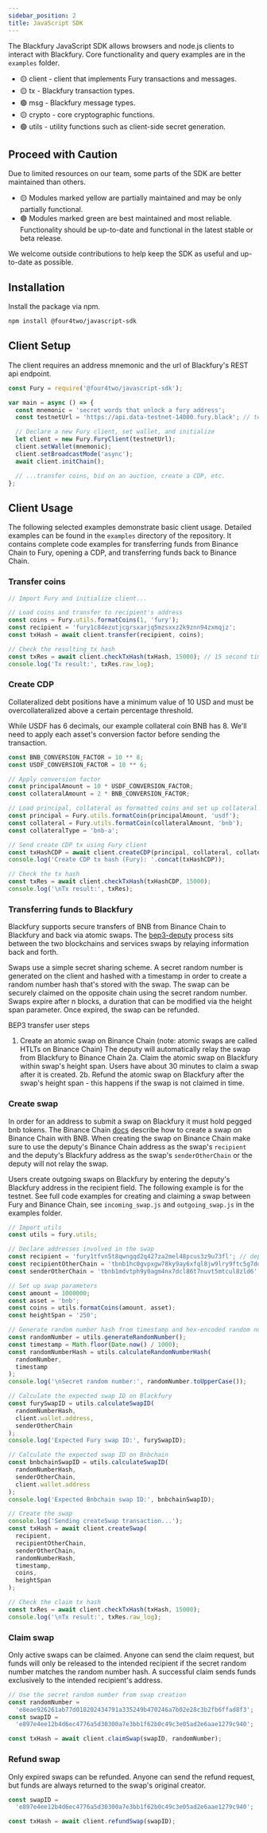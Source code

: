 ```yaml
---
sidebar_position: 2
title: JavaScript SDK
---
```


The Blackfury JavaScript SDK allows browsers and node.js clients to interact with Blackfury. Core functionality and query examples are in the `examples` folder.

- 🟡 client - client that implements Fury transactions and messages.
- 🟡 tx - Blackfury transaction types.
- 🟢 msg - Blackfury message types.
- 🟡 crypto - core cryptographic functions.
- 🟢 utils - utility functions such as client-side secret generation.

## Proceed with Caution

Due to limited resources on our team, some parts of the SDK are better maintained than others.

- 🟡 Modules marked yellow are partially maintained and may be only partially functional.
- 🟢 Modules marked green are best maintained and most reliable. Functionality should be up-to-date and functional in the latest stable or beta release.

We welcome outside contributions to help keep the SDK as useful and up-to-date as possible.

## Installation

Install the package via npm.

```bash
npm install @four4two/javascript-sdk
```

## Client Setup

The client requires an address mnemonic and the url of Blackfury's REST api endpoint.

```javascript
const Fury = require('@four4two/javascript-sdk');

var main = async () => {
  const mnemonic = 'secret words that unlock a fury address';
  const testnetUrl = 'https://api.data-testnet-14000.fury.black'; // testnet REST api endpoint

  // Declare a new Fury client, set wallet, and initialize
  let client = new Fury.FuryClient(testnetUrl);
  client.setWallet(mnemonic);
  client.setBroadcastMode('async');
  await client.initChain();

  // ...transfer coins, bid on an auction, create a CDP, etc.
};
```

## Client Usage

The following selected examples demonstrate basic client usage. Detailed examples can be found in the `examples` directory of the repository. It contains complete code examples for transferring funds from Binance Chain to Fury, opening a CDP, and transferring funds back to Binance Chain.

### Transfer coins

```javascript
// Import Fury and initialize client...

// Load coins and transfer to recipient's address
const coins = Fury.utils.formatCoins(1, 'fury');
const recipient = 'fury1c84ezutjcgrsxarjq5mzsxxz2k9znn94zxmqjz';
const txHash = await client.transfer(recipient, coins);

// Check the resulting tx hash
const txRes = await client.checkTxHash(txHash, 15000); // 15 second timeout
console.log('Tx result:', txRes.raw_log);
```

### Create CDP

Collateralized debt positions have a minimum value of 10 USD and must be overcollateralized above a certain percentage threshold.

While USDF has 6 decimals, our example collateral coin BNB has 8. We'll need to apply each asset's conversion factor before sending the transaction.

```javascript
const BNB_CONVERSION_FACTOR = 10 ** 8;
const USDF_CONVERSION_FACTOR = 10 ** 6;

// Apply conversion factor
const principalAmount = 10 * USDF_CONVERSION_FACTOR;
const collateralAmount = 2 * BNB_CONVERSION_FACTOR;

// Load principal, collateral as formatted coins and set up collateral type
const principal = Fury.utils.formatCoin(principalAmount, 'usdf');
const collateral = Fury.utils.formatCoin(collateralAmount, 'bnb');
const collateralType = 'bnb-a';

// Send create CDP tx using Fury client
const txHashCDP = await client.createCDP(principal, collateral, collateralType);
console.log('Create CDP tx hash (Fury): '.concat(txHashCDP));

// Check the tx hash
const txRes = await client.checkTxHash(txHashCDP, 15000);
console.log('\nTx result:', txRes);
```

### Transferring funds to Blackfury

Blackfury supports secure transfers of BNB from Binance Chain to Blackfury and back via atomic swaps. The [bep3-deputy](https://github.com/binance-chain/bep3-deputy) process sits between the two blockchains and services swaps by relaying information back and forth.

Swaps use a simple secret sharing scheme. A secret random number is generated on the client and hashed with a timestamp in order to create a random number hash that's stored with the swap. The swap can be securely claimed on the opposite chain using the secret random number. Swaps expire after n blocks, a duration that can be modified via the height span parameter. Once expired, the swap can be refunded.

BEP3 transfer user steps

1. Create an atomic swap on Binance Chain (note: atomic swaps are called HTLTs on Binance Chain)
   The deputy will automatically relay the swap from Blackfury to Binance Chain
   2a. Claim the atomic swap on Blackfury within swap's height span. Users have about 30 minutes to claim a swap after it is created.
   2b. Refund the atomic swap on Blackfury after the swap's height span - this happens if the swap is not claimed in time.

### Create swap

In order for an address to submit a swap on Blackfury it must hold pegged bnb tokens. The Binance Chain [docs](https://docs.binance.org/atomic-swap.html) describe how to create a swap on Binance Chain with BNB. When creating the swap on Binance Chain make sure to use the deputy's Binance Chain address as the swap's `recipient` and the deputy's Blackfury address as the swap's `senderOtherChain` or the deputy will not relay the swap.

Users create outgoing swaps on Blackfury by entering the deputy's Blackfury address in the recipient field. The following example is for the testnet. See full code examples for creating and claiming a swap between Fury and Binance Chain, see `incoming_swap.js` and `outgoing_swap.js` in the examples folder.

```javascript
// Import utils
const utils = fury.utils;

// Declare addresses involved in the swap
const recipient = 'fury1tfvn5t8qwngqd2q427za2mel48pcus3z9u73fl'; // deputy's address on Blackfury testnet
const recipientOtherChain = 'tbnb1hc0gvpxgw78ky9ay6xfql8jw9lry9ftc5g7ddj'; // user's address on bnbchain testnet
const senderOtherChain = 'tbnb1mdvtph9y0agm4nx7dcl86t7nuvt5mtcul8zld6'; // deputy's address on bnbchain testnet

// Set up swap parameters
const amount = 1000000;
const asset = 'bnb';
const coins = utils.formatCoins(amount, asset);
const heightSpan = '250';

// Generate random number hash from timestamp and hex-encoded random number
const randomNumber = utils.generateRandomNumber();
const timestamp = Math.floor(Date.now() / 1000);
const randomNumberHash = utils.calculateRandomNumberHash(
  randomNumber,
  timestamp
);
console.log('\nSecret random number:', randomNumber.toUpperCase());

// Calculate the expected swap ID on Blackfury
const furySwapID = utils.calculateSwapID(
  randomNumberHash,
  client.wallet.address,
  senderOtherChain
);
console.log('Expected Fury swap ID:', furySwapID);

// Calculate the expected swap ID on Bnbchain
const bnbchainSwapID = utils.calculateSwapID(
  randomNumberHash,
  senderOtherChain,
  client.wallet.address
);
console.log('Expected Bnbchain swap ID:', bnbchainSwapID);

// Create the swap
console.log('Sending createSwap transaction...');
const txHash = await client.createSwap(
  recipient,
  recipientOtherChain,
  senderOtherChain,
  randomNumberHash,
  timestamp,
  coins,
  heightSpan
);

// Check the claim tx hash
const txRes = await client.checkTxHash(txHash, 15000);
console.log('\nTx result:', txRes.raw_log);
```

### Claim swap

Only active swaps can be claimed. Anyone can send the claim request, but funds will only be released to the intended recipient if the secret random number matches the random number hash. A successful claim sends funds exclusively to the intended recipient's address.

```javascript
// Use the secret random number from swap creation
const randomNumber =
  'e8eae926261ab77d018202434791a335249b470246a7b02e28c3b2fb6ffad8f3';
const swapID =
  'e897e4ee12b4d6ec4776a5d30300a7e3bb1f62b0c49c3e05ad2e6aae1279c940';

const txHash = await client.claimSwap(swapID, randomNumber);
```

### Refund swap

Only expired swaps can be refunded. Anyone can send the refund request, but funds are always returned to the swap's original creator.

```javascript
const swapID =
  'e897e4ee12b4d6ec4776a5d30300a7e3bb1f62b0c49c3e05ad2e6aae1279c940';

const txHash = await client.refundSwap(swapID);
```

